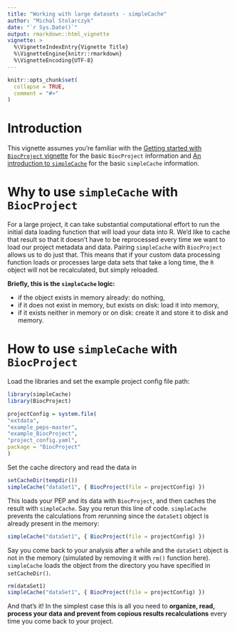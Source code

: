 ```yaml
---
title: "Working with large datasets - simpleCache"
author: "Michal Stolarczyk"
date: "`r Sys.Date()`"
output: rmarkdown::html_vignette
vignette: >
  %\VignetteIndexEntry{Vignette Title}
  %\VignetteEngine{knitr::rmarkdown}
  %\VignetteEncoding{UTF-8}
---
```


```r
knitr::opts_chunk$set(
  collapse = TRUE,
  comment = "#>"
)
```

# Introduction

This vignette assumes you're familiar with the [Getting started with `BiocProject` vignette](./1getStarted.html) for the basic `BiocProject` information and [An introduction to `simpleCache`](http://code.databio.org/simpleCache/articles/simpleCacheIntroduction.html) for the basic `simpleCache` information.

# Why to use `simpleCache` with `BiocProject`

For a large project, it can take substantial computational effort to run the initial data loading function that will load your data into R. We'd like to cache that result so that it doesn't have to be reprocessed every time we want to load our project metadata and data. Pairing `simpleCache` with `BiocProject` allows us to do just that. This means that if your custom data processing function loads or processes large data sets that take a long time, the `R` object will not be recalculated, but simply reloaded.

**Briefly, this is the `simpleCache` logic: **

* if the object exists in memory already: do nothing,
* if it does not exist in memory, but exists on disk: load it into memory,
* if it exists neither in memory or on disk: create it and store it to disk and memory.

# How to use `simpleCache` with `BiocProject`

Load the libraries and set the example project config file path:
```r
library(simpleCache) 
library(BiocProject)

projectConfig = system.file(
"extdata",
"example_peps-master",
"example_BiocProject",
"project_config.yaml",
package = "BiocProject"
)
```

Set the cache directory and read the data in
```r
setCacheDir(tempdir())
simpleCache("dataSet1", { BiocProject(file = projectConfig) })
```

This loads your PEP and its data with `BiocProject`, and then caches the result with `simpleCache`. Say you rerun this line of code. `simpleCache` prevents the calculations from rerunning since the `dataSet1` object is already present in the memory:

```r
simpleCache("dataSet1", { BiocProject(file = projectConfig) })
```


Say you come back to your analysis after a while and the `dataSet1` object is not in the memory (simulated by removing it with `rm()` function here). `simpleCache` loads the object from the directory you have specified in `setCacheDir()`.
```r
rm(dataSet1)
simpleCache("dataSet1", { BiocProject(file = projectConfig) })
```
And that's it! In the simplest case this is all you need to **organize, read, process your data and prevent from copious results recalculations** every time you come back to your project.



